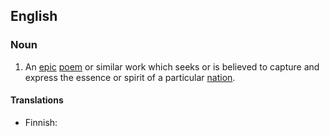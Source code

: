 ==English==
{{wikipedia}}

===Noun===
{{en-noun}}

# An [[epic]] [[poem]] or similar work which seeks or is believed to capture and express the essence or spirit of a particular [[nation]].

====Translations====
{{trans-top|epic poem}}
* Finnish: {{t+|fi|kansalliseepos}}
{{trans-mid}}
{{trans-bottom}}